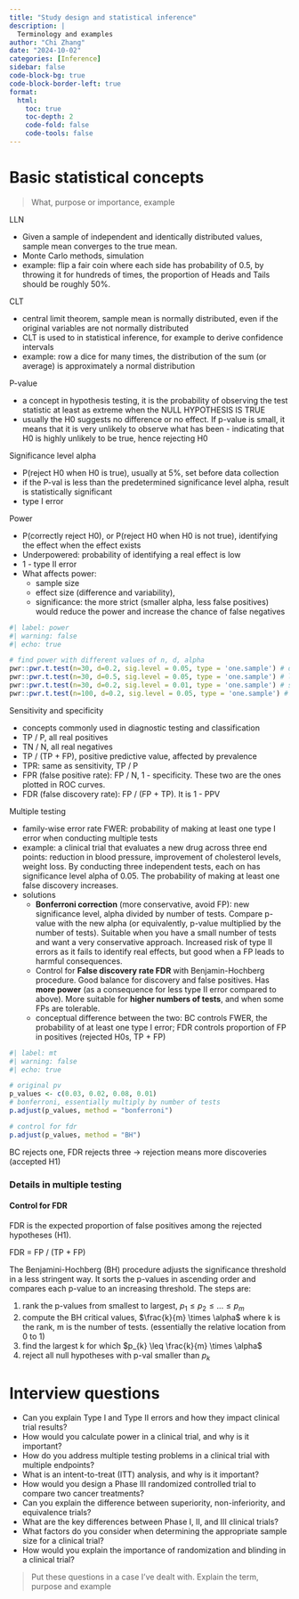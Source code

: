 ```yaml
---
title: "Study design and statistical inference"
description: |
  Terminology and examples
author: "Chi Zhang"
date: "2024-10-02"
categories: [Inference]
sidebar: false
code-block-bg: true
code-block-border-left: true
format: 
  html:
    toc: true
    toc-depth: 2
    code-fold: false
    code-tools: false
---
```





# Basic statistical concepts

> What, purpose or importance, example

LLN

* Given a sample of independent and identically distributed values, sample mean converges to the true mean.
* Monte Carlo methods, simulation
* example: flip a fair coin where each side has probability of 0.5, by throwing it for hundreds of times, the proportion of Heads and Tails should be roughly 50%.

CLT

* central limit theorem, sample mean is normally distributed, even if the original variables are not normally distributed
* CLT is used to in statistical inference, for example to derive confidence intervals
* example: row a dice for many times, the distribution of the sum (or average) is approximately a normal distribution


P-value

* a concept in hypothesis testing, it is the probability of observing the test statistic at least as extreme when the NULL HYPOTHESIS IS TRUE
* usually the H0 suggests no difference or no effect. If p-value is small, it means that it is very unlikely to observe what has been - indicating that H0 is highly unlikely to be true, hence rejecting H0


Significance level alpha 

* P(reject H0 when H0 is true), usually at 5%, set before data collection
* if the P-val is less than the predetermined significance level alpha, result is statistically significant
* type I error

Power

* P(correctly reject H0), or P(reject H0 when H0 is not true), identifying the effect when the effect exists
* Underpowered: probability of identifying a real effect is low
* 1 - type II error
* What affects power: 
  * sample size
  * effect size (difference and variability), 
  * significance: the more strict (smaller alpha, less false positives) would reduce the power and increase the chance of false negatives


```r
#| label: power
#| warning: false
#| echo: true

# find power with different values of n, d, alpha
pwr::pwr.t.test(n=30, d=0.2, sig.level = 0.05, type = 'one.sample') # default
pwr::pwr.t.test(n=30, d=0.5, sig.level = 0.05, type = 'one.sample') # larger effect size
pwr::pwr.t.test(n=30, d=0.2, sig.level = 0.01, type = 'one.sample') # smaller significance level
pwr::pwr.t.test(n=100, d=0.2, sig.level = 0.05, type = 'one.sample') # larger n
```


Sensitivity and specificity

* concepts commonly used in diagnostic testing and classification
* TP / P, all real positives
* TN / N, all real negatives
* TP / (TP + FP), positive predictive value, affected by prevalence
* TPR: same as sensitivity, TP / P
* FPR (false positive rate): FP / N, 1 - specificity. These two are the ones plotted in ROC curves.
* FDR (false discovery rate): FP / (FP + TP). It is 1 - PPV


Multiple testing

* family-wise error rate FWER: probability of making at least one type I error when conducting multiple tests
* example: a clinical trial that evaluates a new drug across three end points: reduction in blood pressure, improvement of cholesterol levels, weight loss. By conducting three independent tests, each on has significance level alpha of 0.05. The probability of making at least one false discovery increases.
* solutions
  * **Bonferroni correction** (more conservative, avoid FP): new significance level, alpha divided by number of tests. Compare p-value with the new alpha (or equivalently, p-value multiplied by the number of tests). Suitable when you have a small number of tests and want a very conservative approach. Increased risk of type II errors as it fails to identify real effects, but good when a FP leads to harmful consequences.
  * Control for **False discovery rate FDR** with Benjamin-Hochberg procedure. Good balance for discovery and false positives. Has **more power** (as a consequence for less type II error compared to above). More suitable for **higher numbers of tests**, and when some FPs are tolerable.
  * conceptual difference between the two: BC controls FWER, the probability of at least one type I error; FDR controls proportion of FP in positives (rejected H0s, TP + FP)


```r
#| label: mt
#| warning: false
#| echo: true

# original pv
p_values <- c(0.03, 0.02, 0.08, 0.01)
# bonferroni, essentially multiply by number of tests
p.adjust(p_values, method = "bonferroni")

# control for fdr
p.adjust(p_values, method = "BH")
```

BC rejects one, FDR rejects three -> rejection means more discoveries (accepted H1)


### Details in multiple testing

#### Control for FDR

FDR is the expected proportion of false positives among the rejected hypotheses (H1).

FDR = FP / (TP + FP)

The Benjamini-Hochberg (BH) procedure adjusts the significance threshold in a less stringent way. It sorts the p-values in ascending order and compares each p-value to an increasing threshold. The steps are:

1. rank the p-values from smallest to largest, $p_1 \leq p_2 \leq ... \leq p_m$
2. compute the BH critical values, $\frac{k}{m} \times \alpha$ where k is the rank, m is the number of tests. (essentially the relative location from 0 to 1)
3. find the largest k for which $p_{k} \leq \frac{k}{m} \times \alpha$
4. reject all null hypotheses with p-val smaller than $p_{k}$



# Interview questions


* Can you explain Type I and Type II errors and how they impact clinical trial results?
* How would you calculate power in a clinical trial, and why is it important?
* How do you address multiple testing problems in a clinical trial with multiple endpoints?
* What is an intent-to-treat (ITT) analysis, and why is it important?
* How would you design a Phase III randomized controlled trial to compare two cancer treatments?
* Can you explain the difference between superiority, non-inferiority, and equivalence trials?
* What are the key differences between Phase I, II, and III clinical trials?
* What factors do you consider when determining the appropriate sample size for a clinical trial?
* How would you explain the importance of randomization and blinding in a clinical trial?

> Put these questions in a case I've dealt with. Explain the term, purpose and example



